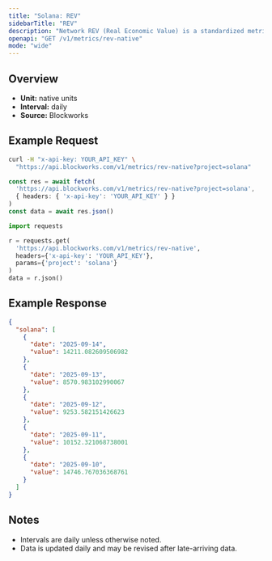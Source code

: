 ```yaml
---
title: "Solana: REV"
sidebarTitle: "REV"
description: "Network REV (Real Economic Value) is a standardized metric that tracks blockchain value accrual generated by user activity. REV consists of both in-protocol transaction fees and out-of-protocol tips that users pay for transaction execution, so it measures the monetary demand to transact onchain."
openapi: "GET /v1/metrics/rev-native"
mode: "wide"
---
```


## Overview

- **Unit:** native units
- **Interval:** daily
- **Source:** Blockworks

## Example Request

<CodeGroup>

```bash cURL
curl -H "x-api-key: YOUR_API_KEY" \
  "https://api.blockworks.com/v1/metrics/rev-native?project=solana"
```

```typescript TypeScript
const res = await fetch(
  'https://api.blockworks.com/v1/metrics/rev-native?project=solana',
  { headers: { 'x-api-key': 'YOUR_API_KEY' } }
)
const data = await res.json()
```

```python Python
import requests

r = requests.get(
  'https://api.blockworks.com/v1/metrics/rev-native',
  headers={'x-api-key': 'YOUR_API_KEY'},
  params={'project': 'solana'}
)
data = r.json()
```

</CodeGroup>

## Example Response

```json
{
  "solana": [
    {
      "date": "2025-09-14",
      "value": 14211.082609506982
    },
    {
      "date": "2025-09-13",
      "value": 8570.983102990067
    },
    {
      "date": "2025-09-12",
      "value": 9253.582151426623
    },
    {
      "date": "2025-09-11",
      "value": 10152.321068738001
    },
    {
      "date": "2025-09-10",
      "value": 14746.767036368761
    }
  ]
}
```

## Notes
- Intervals are daily unless otherwise noted.
- Data is updated daily and may be revised after late-arriving data.